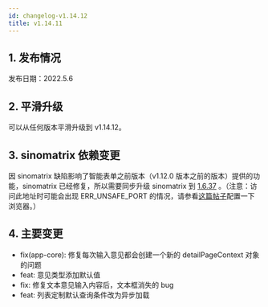 ```yaml
---
id: changelog-v1.14.12
title: v1.14.11
---
```



## 1. 发布情况

发布日期：2022.5.6

<BundleList
  version="1.14.12"
  frontend="1.14.12"
  backend="1.14.11"
  font="1.13.0"
/>

## 2. 平滑升级

可以从任何版本平滑升级到 v1.14.12。

## 3. sinomatrix 依赖变更

因 sinomatrix 缺陷影响了智能表单之前版本（v1.12.0 版本之前的版本）提供的功能，sinomatrix 已经修复，所以需要同步升级 sinomatrix 到 [1.6.37](http://47.93.34.153:10080/sino-matrix/sino-matrix/blob/master/CHANGELOG.md) 。（注意：访问此地址时可能会出现 ERR_UNSAFE_PORT 的情况，请参看[这篇帖子](https://blog.csdn.net/kjcxmx/article/details/118122483)配置一下浏览器。）

## 4. 主要变更

- fix(app-core): 修复每次输入意见都会创建一个新的 detailPageContext 对象的问题
- feat: 意见类型添加默认值
- fix: 修复文本意见输入内容后，文本框消失的 bug
- feat: 列表定制默认查询条件改为异步加载

